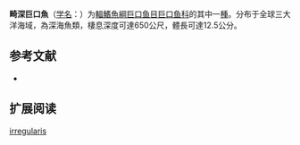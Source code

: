 {{Speciesbox
| name = 畸深巨口魚
| status = NE
| status_system = IUCN3.1
| image = 
| genus = Bathophilus
| species = irregularis
| authority = [[Norman|Norman]], 1930
| synonyms = 
}}

'''畸深巨口魚'''（[[学名|学名]]：{{lang|la|''Bathophilus irregularis''}}）为[[輻鰭魚綱|輻鰭魚綱]][[巨口鱼目|巨口鱼目]][[巨口鱼科|巨口鱼科]]的其中一[[種|種]]。分布于全球三大洋海域，為深海魚類，棲息深度可達650公尺，體長可達12.5公分。

== 参考文献 ==
{{refbegin}}
*{{FishBase_species|genus=Bathophilus|species=irregularis|year=2012|month=2}}
{{refend}}

== 扩展阅读 ==
{{refbegin}}
{{wikispecies-inline|Bathophilus irregularis|畸深巨口魚}}
{{refend}}
{{Taxonbar|from=Q1108532}}

[[Category:深巨口鱼属|irregularis]]